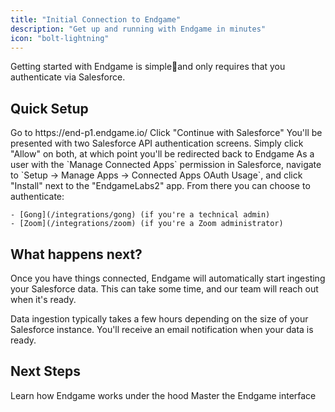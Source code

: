 ```yaml
---
title: "Initial Connection to Endgame"
description: "Get up and running with Endgame in minutes"
icon: "bolt-lightning"
---
```


Getting started with Endgame is simpleand only requires that you authenticate via Salesforce.

## Quick Setup

<Steps>
  <Step title="Navigate to Endgame">
    Go to https://end-p1.endgame.io/
  </Step>
  <Step title="Authenticate with Salesforce">
    Click "Continue with Salesforce"
  </Step>
  <Step title="Grant API permissions">
    You'll be presented with two Salesforce API authentication screens.  Simply click "Allow" on both, at which point you'll be redirected back to Endgame
  </Step>
  <Step title="Approve Salesforce Connected App">
    As a user with the `Manage Connected Apps` permission in Salesforce, navigate to `Setup -> Manage Apps -> Connected Apps OAuth Usage`, and click "Install" next to the "EndgameLabs2" app.
  </Step>
  <Step title="Connect additional integrations">
    From there you can choose to authenticate:

    - [Gong](/integrations/gong) (if you're a technical admin)
    - [Zoom](/integrations/zoom) (if you're a Zoom administrator)
  </Step>
</Steps>

## What happens next?

Once you have things connected, Endgame will automatically start ingesting your Salesforce data. This can take some time, and our team will reach out when it's ready.

<Info>
  Data ingestion typically takes a few hours depending on the size of your Salesforce instance. You'll receive an email notification when your data is ready.
</Info>

## Next Steps

<CardGroup cols={2}>
  <Card title="Core Concepts" icon="book" href="/core-concepts">
    Learn how Endgame works under the hood
  </Card>
  <Card title="Navigate Endgame" icon="compass" href="/navigating-endgame">
    Master the Endgame interface
  </Card>
</CardGroup>